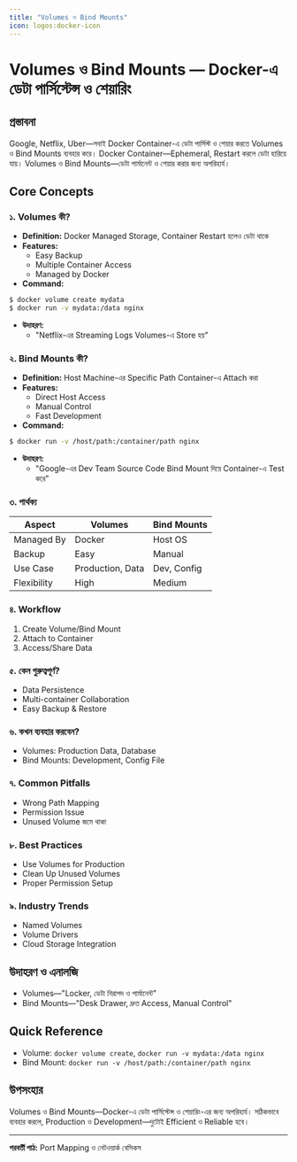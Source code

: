 ```yaml
---
title: "Volumes ও Bind Mounts"
icon: logos:docker-icon
---
```


# Volumes ও Bind Mounts — Docker-এ ডেটা পার্সিস্টেন্স ও শেয়ারিং

## প্রস্তাবনা

Google, Netflix, Uber—সবাই Docker Container-এ ডেটা পার্সিস্ট ও শেয়ার করতে Volumes ও Bind Mounts ব্যবহার করে। Docker Container—Ephemeral, Restart করলে ডেটা হারিয়ে যায়। Volumes ও Bind Mounts—ডেটা পার্মানেন্ট ও শেয়ার করার জন্য অপরিহার্য।

## Core Concepts

### ১. Volumes কী?
- **Definition:** Docker Managed Storage, Container Restart হলেও ডেটা থাকে
- **Features:**
    - Easy Backup
    - Multiple Container Access
    - Managed by Docker
- **Command:**
```bash
$ docker volume create mydata
$ docker run -v mydata:/data nginx
```
- **উদাহরণ:**
    - "Netflix-এর Streaming Logs Volumes-এ Store হয়"

### ২. Bind Mounts কী?
- **Definition:** Host Machine-এর Specific Path Container-এ Attach করা
- **Features:**
    - Direct Host Access
    - Manual Control
    - Fast Development
- **Command:**
```bash
$ docker run -v /host/path:/container/path nginx
```
- **উদাহরণ:**
    - "Google-এর Dev Team Source Code Bind Mount দিয়ে Container-এ Test করে"

### ৩. পার্থক্য
| Aspect         | Volumes           | Bind Mounts         |
|----------------|-------------------|---------------------|
| Managed By     | Docker            | Host OS             |
| Backup         | Easy              | Manual              |
| Use Case       | Production, Data  | Dev, Config         |
| Flexibility    | High              | Medium              |

### ৪. Workflow
1. Create Volume/Bind Mount
2. Attach to Container
3. Access/Share Data

### ৫. কেন গুরুত্বপূর্ণ?
- Data Persistence
- Multi-container Collaboration
- Easy Backup & Restore

### ৬. কখন ব্যবহার করবেন?
- Volumes: Production Data, Database
- Bind Mounts: Development, Config File

### ৭. Common Pitfalls
- Wrong Path Mapping
- Permission Issue
- Unused Volume জমে থাকা

### ৮. Best Practices
- Use Volumes for Production
- Clean Up Unused Volumes
- Proper Permission Setup

### ৯. Industry Trends
- Named Volumes
- Volume Drivers
- Cloud Storage Integration

## উদাহরণ ও এনালজি
- Volumes—"Locker, ডেটা নিরাপদ ও পার্মানেন্ট"
- Bind Mounts—"Desk Drawer, দ্রুত Access, Manual Control"

## Quick Reference
- Volume: `docker volume create`, `docker run -v mydata:/data nginx`
- Bind Mount: `docker run -v /host/path:/container/path nginx`

## উপসংহার

Volumes ও Bind Mounts—Docker-এ ডেটা পার্সিস্টেন্স ও শেয়ারিং-এর জন্য অপরিহার্য। সঠিকভাবে ব্যবহার করলে, Production ও Development—দুটোই Efficient ও Reliable হবে।

---

**পরবর্তী পাঠ:** Port Mapping ও নেটওয়ার্ক বেসিকস

